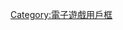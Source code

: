 {{Userbox
  |id = -{zh-cn:坦克世界;zh-tw:戰車世界;}-
  |info = 该用户是喜欢玩[[坦克世界]]的维基人。 
}}

<noinclude>
{{documentation}}
[[Category:喜欢玩坦克世界的维基人|{{PAGENAME}}]]
[[Category:電子遊戲用戶框]]
</noinclude>